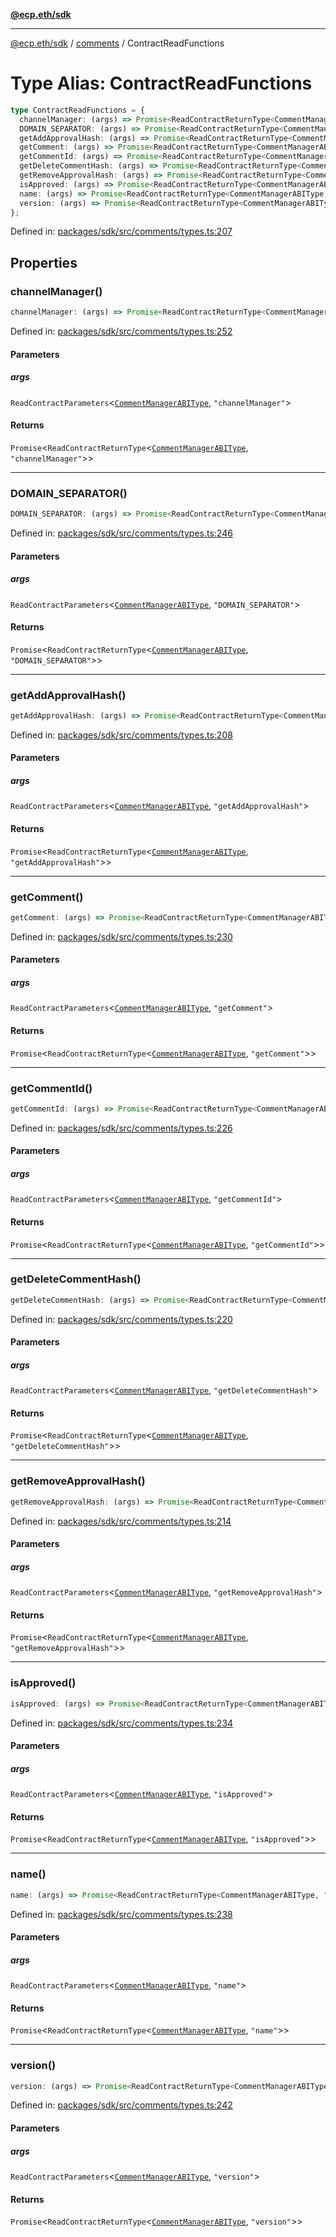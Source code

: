 [**@ecp.eth/sdk**](../../index.mdx)

***

[@ecp.eth/sdk](/sdk-reference/index.mdx) / [comments](/sdk-reference/comments/index.mdx) / ContractReadFunctions

# Type Alias: ContractReadFunctions

```ts
type ContractReadFunctions = {
  channelManager: (args) => Promise<ReadContractReturnType<CommentManagerABIType, "channelManager">>;
  DOMAIN_SEPARATOR: (args) => Promise<ReadContractReturnType<CommentManagerABIType, "DOMAIN_SEPARATOR">>;
  getAddApprovalHash: (args) => Promise<ReadContractReturnType<CommentManagerABIType, "getAddApprovalHash">>;
  getComment: (args) => Promise<ReadContractReturnType<CommentManagerABIType, "getComment">>;
  getCommentId: (args) => Promise<ReadContractReturnType<CommentManagerABIType, "getCommentId">>;
  getDeleteCommentHash: (args) => Promise<ReadContractReturnType<CommentManagerABIType, "getDeleteCommentHash">>;
  getRemoveApprovalHash: (args) => Promise<ReadContractReturnType<CommentManagerABIType, "getRemoveApprovalHash">>;
  isApproved: (args) => Promise<ReadContractReturnType<CommentManagerABIType, "isApproved">>;
  name: (args) => Promise<ReadContractReturnType<CommentManagerABIType, "name">>;
  version: (args) => Promise<ReadContractReturnType<CommentManagerABIType, "version">>;
};
```

Defined in: [packages/sdk/src/comments/types.ts:207](https://github.com/ecp-eth/comments-monorepo/blob/main/packages/sdk/src/comments/types.ts#L207)

## Properties

### channelManager()

```ts
channelManager: (args) => Promise<ReadContractReturnType<CommentManagerABIType, "channelManager">>;
```

Defined in: [packages/sdk/src/comments/types.ts:252](https://github.com/ecp-eth/comments-monorepo/blob/main/packages/sdk/src/comments/types.ts#L252)

#### Parameters

##### args

`ReadContractParameters`\<[`CommentManagerABIType`](/sdk-reference/comments/type-aliases/CommentManagerABIType.mdx), `"channelManager"`\>

#### Returns

`Promise`\<`ReadContractReturnType`\<[`CommentManagerABIType`](/sdk-reference/comments/type-aliases/CommentManagerABIType.mdx), `"channelManager"`\>\>

***

### DOMAIN\_SEPARATOR()

```ts
DOMAIN_SEPARATOR: (args) => Promise<ReadContractReturnType<CommentManagerABIType, "DOMAIN_SEPARATOR">>;
```

Defined in: [packages/sdk/src/comments/types.ts:246](https://github.com/ecp-eth/comments-monorepo/blob/main/packages/sdk/src/comments/types.ts#L246)

#### Parameters

##### args

`ReadContractParameters`\<[`CommentManagerABIType`](/sdk-reference/comments/type-aliases/CommentManagerABIType.mdx), `"DOMAIN_SEPARATOR"`\>

#### Returns

`Promise`\<`ReadContractReturnType`\<[`CommentManagerABIType`](/sdk-reference/comments/type-aliases/CommentManagerABIType.mdx), `"DOMAIN_SEPARATOR"`\>\>

***

### getAddApprovalHash()

```ts
getAddApprovalHash: (args) => Promise<ReadContractReturnType<CommentManagerABIType, "getAddApprovalHash">>;
```

Defined in: [packages/sdk/src/comments/types.ts:208](https://github.com/ecp-eth/comments-monorepo/blob/main/packages/sdk/src/comments/types.ts#L208)

#### Parameters

##### args

`ReadContractParameters`\<[`CommentManagerABIType`](/sdk-reference/comments/type-aliases/CommentManagerABIType.mdx), `"getAddApprovalHash"`\>

#### Returns

`Promise`\<`ReadContractReturnType`\<[`CommentManagerABIType`](/sdk-reference/comments/type-aliases/CommentManagerABIType.mdx), `"getAddApprovalHash"`\>\>

***

### getComment()

```ts
getComment: (args) => Promise<ReadContractReturnType<CommentManagerABIType, "getComment">>;
```

Defined in: [packages/sdk/src/comments/types.ts:230](https://github.com/ecp-eth/comments-monorepo/blob/main/packages/sdk/src/comments/types.ts#L230)

#### Parameters

##### args

`ReadContractParameters`\<[`CommentManagerABIType`](/sdk-reference/comments/type-aliases/CommentManagerABIType.mdx), `"getComment"`\>

#### Returns

`Promise`\<`ReadContractReturnType`\<[`CommentManagerABIType`](/sdk-reference/comments/type-aliases/CommentManagerABIType.mdx), `"getComment"`\>\>

***

### getCommentId()

```ts
getCommentId: (args) => Promise<ReadContractReturnType<CommentManagerABIType, "getCommentId">>;
```

Defined in: [packages/sdk/src/comments/types.ts:226](https://github.com/ecp-eth/comments-monorepo/blob/main/packages/sdk/src/comments/types.ts#L226)

#### Parameters

##### args

`ReadContractParameters`\<[`CommentManagerABIType`](/sdk-reference/comments/type-aliases/CommentManagerABIType.mdx), `"getCommentId"`\>

#### Returns

`Promise`\<`ReadContractReturnType`\<[`CommentManagerABIType`](/sdk-reference/comments/type-aliases/CommentManagerABIType.mdx), `"getCommentId"`\>\>

***

### getDeleteCommentHash()

```ts
getDeleteCommentHash: (args) => Promise<ReadContractReturnType<CommentManagerABIType, "getDeleteCommentHash">>;
```

Defined in: [packages/sdk/src/comments/types.ts:220](https://github.com/ecp-eth/comments-monorepo/blob/main/packages/sdk/src/comments/types.ts#L220)

#### Parameters

##### args

`ReadContractParameters`\<[`CommentManagerABIType`](/sdk-reference/comments/type-aliases/CommentManagerABIType.mdx), `"getDeleteCommentHash"`\>

#### Returns

`Promise`\<`ReadContractReturnType`\<[`CommentManagerABIType`](/sdk-reference/comments/type-aliases/CommentManagerABIType.mdx), `"getDeleteCommentHash"`\>\>

***

### getRemoveApprovalHash()

```ts
getRemoveApprovalHash: (args) => Promise<ReadContractReturnType<CommentManagerABIType, "getRemoveApprovalHash">>;
```

Defined in: [packages/sdk/src/comments/types.ts:214](https://github.com/ecp-eth/comments-monorepo/blob/main/packages/sdk/src/comments/types.ts#L214)

#### Parameters

##### args

`ReadContractParameters`\<[`CommentManagerABIType`](/sdk-reference/comments/type-aliases/CommentManagerABIType.mdx), `"getRemoveApprovalHash"`\>

#### Returns

`Promise`\<`ReadContractReturnType`\<[`CommentManagerABIType`](/sdk-reference/comments/type-aliases/CommentManagerABIType.mdx), `"getRemoveApprovalHash"`\>\>

***

### isApproved()

```ts
isApproved: (args) => Promise<ReadContractReturnType<CommentManagerABIType, "isApproved">>;
```

Defined in: [packages/sdk/src/comments/types.ts:234](https://github.com/ecp-eth/comments-monorepo/blob/main/packages/sdk/src/comments/types.ts#L234)

#### Parameters

##### args

`ReadContractParameters`\<[`CommentManagerABIType`](/sdk-reference/comments/type-aliases/CommentManagerABIType.mdx), `"isApproved"`\>

#### Returns

`Promise`\<`ReadContractReturnType`\<[`CommentManagerABIType`](/sdk-reference/comments/type-aliases/CommentManagerABIType.mdx), `"isApproved"`\>\>

***

### name()

```ts
name: (args) => Promise<ReadContractReturnType<CommentManagerABIType, "name">>;
```

Defined in: [packages/sdk/src/comments/types.ts:238](https://github.com/ecp-eth/comments-monorepo/blob/main/packages/sdk/src/comments/types.ts#L238)

#### Parameters

##### args

`ReadContractParameters`\<[`CommentManagerABIType`](/sdk-reference/comments/type-aliases/CommentManagerABIType.mdx), `"name"`\>

#### Returns

`Promise`\<`ReadContractReturnType`\<[`CommentManagerABIType`](/sdk-reference/comments/type-aliases/CommentManagerABIType.mdx), `"name"`\>\>

***

### version()

```ts
version: (args) => Promise<ReadContractReturnType<CommentManagerABIType, "version">>;
```

Defined in: [packages/sdk/src/comments/types.ts:242](https://github.com/ecp-eth/comments-monorepo/blob/main/packages/sdk/src/comments/types.ts#L242)

#### Parameters

##### args

`ReadContractParameters`\<[`CommentManagerABIType`](/sdk-reference/comments/type-aliases/CommentManagerABIType.mdx), `"version"`\>

#### Returns

`Promise`\<`ReadContractReturnType`\<[`CommentManagerABIType`](/sdk-reference/comments/type-aliases/CommentManagerABIType.mdx), `"version"`\>\>
